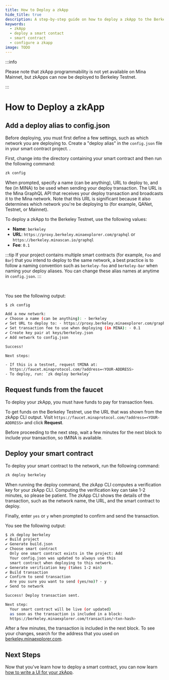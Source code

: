 ```yaml
---
title: How to Deploy a zkApp
hide_title: true
description: A step-by-step guide on how to deploy a zkApp to the Berkeley Testnet. The guide covers configuring your smart contract project, requesting funds from the faucet, and deploying your smart contract.
keywords:
  - zkApp
  - deploy a smart contact
  - smart contract
  - configure a zkapp
image: TODO
---
```


:::info

Please note that zkApp programmability is not yet available on Mina Mainnet, but zkApps can now be deployed to Berkeley Testnet.

:::

# How to Deploy a zkApp

## Add a deploy alias to config.json

Before deploying, you must first define a few settings, such as which network you are deploying to. Create a "deploy alias" in the `config.json` file in your smart contract project.
.

First, change into the directory containing your smart contract and then run the
following command:

```sh
zk config
```

When prompted, specify a name (can be anything), URL to deploy to, and fee (in
MINA) to be used when sending your deploy transaction. The URL is the Mina GraphQL API
that receives your deploy transaction and broadcasts it to the Mina network.
Note that this URL is significant because it also determines which network you're
be deploying to (for example, QANet, Testnet, or Mainnet).

To deploy a zkApp to the Berkeley Testnet, use the following values:

- **Name**: `berkeley`
- **URL**: `https://proxy.berkeley.minaexplorer.com/graphql` or `https://berkeley.minascan.io/graphql`
- **Fee**: `0.1`

:::tip
If your project contains multiple smart contracts (for example, `Foo` and `Bar`) that
you intend to deploy to the same network, a best practice is to follow a naming convention such as `berkeley-foo` and `berkeley-bar` when naming your deploy aliases. You can change these alias names at anytime in `config.json`.
:::

<br/>

You see the following output:

```sh
$ zk config

Add a new network:
✔ Choose a name (can be anything): · berkeley
✔ Set URL to deploy to: · https://proxy.berkeley.minaexplorer.com/graphql
✔ Set transaction fee to use when deploying (in MINA): · 0.1
✔ Create key pair at keys/berkeley.json
✔ Add network to config.json

Success!

Next steps:

- If this is a testnet, request tMINA at:
  https://faucet.minaprotocol.com/?address=<YOUR-ADDRESS>
- To deploy, run: `zk deploy berkeley`
```

## Request funds from the faucet

To deploy your zkApp, you must have funds to pay for transaction fees.

To get funds on the Berkeley Testnet, use the URL that was shown from the zkApp CLI output. Visit `https://faucet.minaprotocol.com/?address=<YOUR-ADDRESS>` and click **Request**.

Before proceeding to the next step, wait a few minutes for the next block to include your transaction, so tMINA is available.

## Deploy your smart contract

To deploy your smart contract to the network, run the following command:

```sh
zk deploy berkeley
```

When running the deploy command, the zkApp CLI computes a verification key for your zkApp CLI. Computing the verification key can take 1-2 minutes, so please be patient. The zkApp CLI shows the details of the transaction, such as the network name, the URL, and the smart contract to deploy.

Finally, enter `yes` or `y` when prompted to confirm and send the transaction.

You see the following output:

```sh
$ zk deploy berkeley
✔ Build project
✔ Generate build.json
✔ Choose smart contract
  Only one smart contract exists in the project: Add
  Your config.json was updated to always use this
  smart contract when deploying to this network.
✔ Generate verification key (takes 1-2 min)
✔ Build transaction
✔ Confirm to send transaction
  Are you sure you want to send (yes/no)? · y
✔ Send to network

Success! Deploy transaction sent.

Next step:
  Your smart contract will be live (or updated)
  as soon as the transaction is included in a block:
  https://berkeley.minaexplorer.com/transaction/<txn-hash>
```

After a few minutes, the transaction is included in the next block. To see your changes, search for the address that you used on [berkeley.minaexplorer.com](https://berkeley.minaexplorer.com).

## Next Steps

Now that you've learn how to deploy a smart contract, you can now learn [how to write a UI for your zkApp](how-to-write-a-zkapp-ui).
